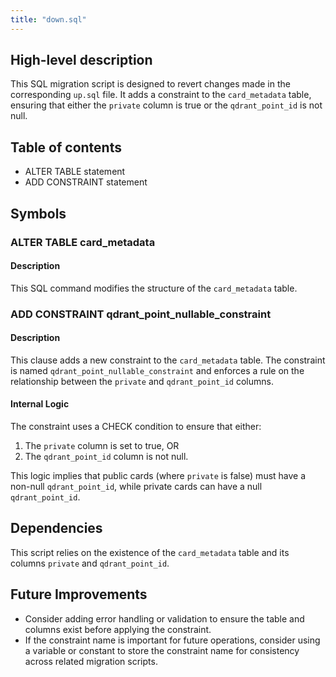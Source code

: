 ```yaml
---
title: "down.sql"
---
```


## High-level description
This SQL migration script is designed to revert changes made in the corresponding `up.sql` file. It adds a constraint to the `card_metadata` table, ensuring that either the `private` column is true or the `qdrant_point_id` is not null.

## Table of contents
- ALTER TABLE statement
- ADD CONSTRAINT statement

## Symbols

### ALTER TABLE card_metadata
#### Description
This SQL command modifies the structure of the `card_metadata` table.

### ADD CONSTRAINT qdrant_point_nullable_constraint
#### Description
This clause adds a new constraint to the `card_metadata` table. The constraint is named `qdrant_point_nullable_constraint` and enforces a rule on the relationship between the `private` and `qdrant_point_id` columns.

#### Internal Logic
The constraint uses a CHECK condition to ensure that either:
1. The `private` column is set to true, OR
2. The `qdrant_point_id` column is not null.

This logic implies that public cards (where `private` is false) must have a non-null `qdrant_point_id`, while private cards can have a null `qdrant_point_id`.

## Dependencies
This script relies on the existence of the `card_metadata` table and its columns `private` and `qdrant_point_id`.

## Future Improvements
- Consider adding error handling or validation to ensure the table and columns exist before applying the constraint.
- If the constraint name is important for future operations, consider using a variable or constant to store the constraint name for consistency across related migration scripts.